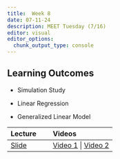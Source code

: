 ```yaml
---
title:  Week 8
date: 07-11-24
description: MEET Tuesday (7/16)
editor: visual
editor_options: 
  chunk_output_type: console
---
```


## Learning Outcomes

-   Simulation Study

-   Linear Regression

-   Generalized Linear Model

| Lecture                                                | Videos                                                                             |
|:-------------------------------------------------------|:-----------------------------------------------------------------------------------|
| [Slide](http://m497.inqs.info/lectures/8#/title-slide) | [Video 1](https://youtu.be/E71cCvP7x0g) \| [Video 2](https://youtu.be/ElaR0m8tTok) |
